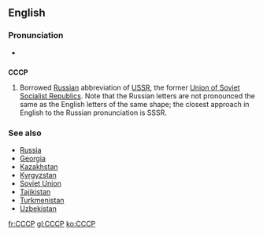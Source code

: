 {{xsee|[[СССР]] ''(Cyrillic alphabet)''}}

==English==

===Pronunciation===
* {{IPA|/si.si.si.piː/}} {{SAMPA|/si.si.si.pi:/}}

==={{initialism}}===
'''CCCP'''

# Borrowed [[Russian]] abbreviation of [[USSR]], the former [[Union of Soviet Socialist Republics]]. Note that the Russian letters are not pronounced the same as the English letters of the same shape; the closest approach in English to the Russian pronunciation is SSSR.

===See also===
*[[Russia]]
*[[Georgia]]
*[[Kazakhstan]]
*[[Kyrgyzstan]]
*[[Soviet Union]]
*[[Tajikistan]]
*[[Turkmenistan]]
*[[Uzbekistan]]

[[fr:CCCP]]
[[gl:CCCP]]
[[ko:CCCP]]